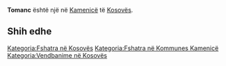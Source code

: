 {{Fshat në 
 | Emri                = Tomanc
 | EmriAlt                = 
 | NAME_SHORT_FORM=      
 | NAME_GENERIC=      
 | NAME_SORT_NAME_RO=      TOMANC
 | FULL_NAME_RO = Tomanc
 | FULL_NAME_ND_RO=Tomanc
 | SORT_NAME_RG=TOMANC
 | FULL_NAME_RG=Tomanc
 | FULL_NAME_ND_RG=Tomanc
 | SRP_NAME_SHORT_FORM=      
 | SRP_NAME_GENERIC=      
 | SRP_NAME_SORT_NAME_RO=      
 | SRP_FULL_NAME_RO = 
 | SRP_FULL_NAME_ND_RO=
 | SRP_SORT_NAME_RG=
 | SRP_FULL_NAME_RG=
 | SRP_FULL_NAME_ND_RG=
 | Emri (Rasa dhanore) = 
 | Figura              = 
 | Shteti              = Kosovo
 | Komuna              = Kamenicë
 | Kodi postar         = 
 | Sipërfaqja          = 

 | Popullsia           = 

 | Regj. i popullsisë  = 
 | Dend. e popullsisë  = 
 | Faqja zyrtare       = 
 <!--- Koordinatat ----> 
 | Gjerësia            = 42.741667
 | Gjatësia            = 20.473333
 | Lartësia            = 
}}
'''Tomanc''' është një [[]] në [[Kamenicë]] të [[Kosovës]].

<!-- == Gjeografia == -->
<!-- == Historia == -->
<!-- == Demografia == -->
== Shih edhe ==
{{Komuna Kamenicë}}
{{Kosovo-Administrata-Cung}}

[[Kategoria:Fshatra në Kosovës]]
[[Kategoria:Fshatra në Kommunes Kamenicë]]
[[Kategoria:Vendbanime në Kosovës]]